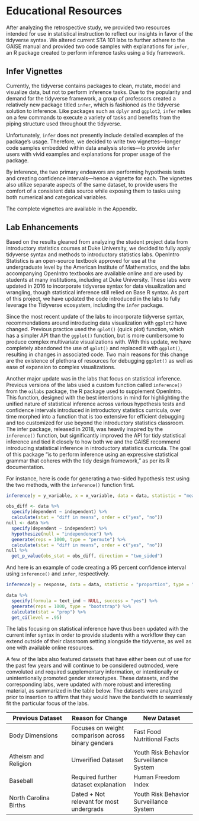 # Educational Resources

After analyzing the retrospective study, we provided two resources intended for use
in
statistical instruction to reflect our insights in favor of the tidyverse syntax.
We altered current STA 101 labs to further adhere to the GAISE manual and provided
two code samples with explanations for `infer`, an R package created to perform 
inference tasks using a tidy framework.

## Infer Vignettes 

Currently, the tidyverse contains packages to clean, mutate, model and visualize
data, but not to perform inference tasks. 
Due to the popularity and demand for the tidyverse framework, a group of professors
created a relatively new package titled `infer`, which is fashioned as the 
tidyverse solution to inference. Like packages such as `dplyr` and `ggplot2`, 
`infer` relies on a few commands to execute a variety of tasks and benefits from
the piping structure used throughout the tidyverse. 

Unfortunately, `infer` does not presently include detailed examples of the package's
usage. Therefore, we decided to write two vignettes—longer code 
samples embedded within data analysis stories—to provide `infer` users with vivid
examples and explanations for proper usage of the package.

By inference, the two primary endeavors are performing hypothesis tests and creating
confidence intervals—hence a vignette for each. The vignettes also utilize separate
aspects of the same dataset, to provide users the comfort of a consistent data 
source while exposing them to tasks using both numerical and categorical variables.

The complete vignettes are available in the Appendix.

## Lab Enhancements

Based on the results gleaned from analyzing the student project data from 
introductory statistics courses at Duke University, we decided to fully apply 
tidyverse syntax and methods to introductory statistics labs. OpenIntro Statistics
is an open-source textbook approved for use at the undergraduate level by the
American Institute of Mathematics, and the labs accompanying OpenIntro textbooks
are available online and are used by students at many institutions, including at
Duke University. These labs were updated in 2016 to incorporate tidyverse 
syntax for data visualization and wrangling, though statistical inference still 
relied on Base R syntax. As part of this project, we have updated the code 
introduced in the labs to fully leverage the Tidyverse ecosystem, including the 
`infer` package.

Since the most recent update of the labs to incorporate tidyverse syntax, 
recommendations around introducing data visualization with `ggplot2` have changed.
Previous practice used the `qplot()` (quick plot) function, which has a simpler 
API than the `ggplot()` function, but is more cumbersome to produce complex 
multivariate visualizations with. With this update, we have completely abandoned
the use of `qplot()` and replaced it with `ggplot()`, resulting in changes in 
associated code. Two main reasons for this change are the existence
of plethora of resources for debugging `ggplot()` as well as ease of expansion to
complex visualizations.

Another major update was in the labs that focus on statistical inference. Previous
versions of the labs used a custom function called `inference()` from the `oilabs`
package, the R package used to supplement OpenIntro. This function, designed with
the best intentions in mind for highlighting the unified nature of statistical 
inference across various hypothesis tests and confidence intervals introduced in 
introductory statistics curricula, over time morphed into a function that is too 
extensive for efficient debugging and too customized for use beyond the introductory
statistics classroom. The infer package, released in 2018, was heavily inspired 
by the `inference()` function, but significantly improved the API for tidy 
statistical inference and tied it closely to how both we and the GAISE recommend
introducing statistical inference in introductory statistics curricula. The goal
of this package “is to perform inference using an expressive statistical grammar
that coheres with the tidy design framework," as per its R documentation.

For instance, here is code for generating a two-sided hypothesis test using the
two methods, with the `inference()` function first.

```r
inference(y = y_variable, x = x_variable, data = data, statistic = "mean", type = "ht", null = 0, alternative = "twosided", method = “theoretical")
```

```r
obs_diff <- data %>%
  specify(dependent ~ independent) %>% 
  calculate(stat = "diff in means", order = c("yes", "no"))
null <- data %>% 
  specify(dependent ~ independent) %>%
  hypothesize(null = "independence") %>%
  generate(reps = 1000, type = "permute") %>%
  calculate(stat = "diff in means", order = c("yes", "no"))
null %>%
  get_p_value(obs_stat = obs_diff, direction = "two_sided")
```

And here is an example of code creating a 95 percent confidence interval using 
`inference()` and `infer`, respectively.

```r
inference(y = response, data = data, statistic = "proportion", type = "ci", method = "theoretical", success = "yes")
```

```r
data %>%
  specify(formula = text_ind ~ NULL, success = "yes") %>%
  generate(reps = 1000, type = "bootstrap") %>%
  calculate(stat = "prop") %>%
  get_ci(level = .95)
```

The labs focusing on statistical inference have thus been updated with the current
infer syntax in order to provide students with a workflow they can extend outside
of their classroom setting alongside the tidyverse, as well as one with available
online resources.

A few of the labs also featured datasets that have either been out of use for the 
past few years and will continue to be considered outmoded, were convoluted and 
required supplementary information, or intentionally or unintentionally promoted
gender stereotypes. These datasets, and the corresponding labs, were updated with
more robust and interesting material, as summarized in the table below. The 
datasets were analyzed prior to insertion to affirm that they would have the 
bandwidth to seamlessly fit the particular focus of the labs.

Previous Dataset  |  Reason for Change |  New Dataset
--------------------------- | --------------------------- |--------------------------- |
Body Dimensions | Focuses on weight comparison across binary genders  | Fast Food Nutritional Facts 
Atheism and Religion | Unverified Dataset | Youth Risk Behavior Surveillance System
Baseball | Required further dataset explanation | Human Freedom Index
North Carolina Births | Dated + Not relevant for most undergrads | Youth Risk Behavior Surveillance System


